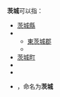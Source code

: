 '''茨城'''可以指：
* [[茨城縣|茨城縣]]
* {{link-ja|茨城郡}}
** [[東茨城郡|東茨城郡]]
** {{link-ja|西茨城郡}}
* [[茨城町|茨城町]]
* {{link-ja|学校法人茨城}}
* {{link-ja|茨城 (古代山城)}}
* {{link-ja|小行星19173|茨城 (小惑星)}}，命名为'''茨城'''

{{disambig|cat=二字地名消歧义}}